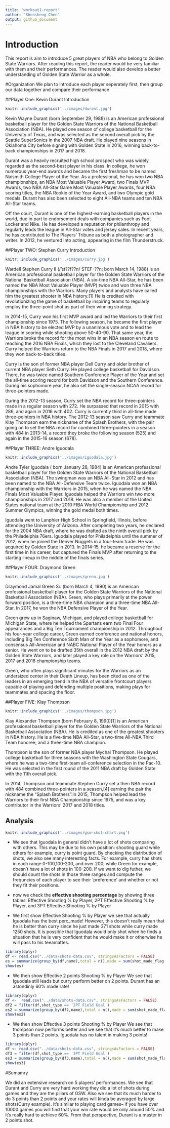 ```yaml
---
title: "workout1-report"
author: "Shensheng Chen"
output: github_document
---
```


# Introduction
This report is aim to introduce 5 great players of NBA who belong to Golden State Warriors. After reading this report, the reader would be very familiar with them and their performances. The reader would also develop a better understanding of Golden State Warrior as a whole. 

#Organization
We plan to introduce each player seperately first, then group our data together and compare their performance

##Player One: Kevin Durant Introduction
```r
knitr::include_graphics('../images/durant.jpg')
```
Kevin Wayne Durant (born September 29, 1988) is an American professional basketball player for the Golden State Warriors of the National Basketball Association (NBA). He played one season of college basketball for the University of Texas, and was selected as the second overall pick by the Seattle SuperSonics in the 2007 NBA draft. He played nine seasons in Oklahoma City before signing with Golden State in 2016, winning back-to-back championships in 2017 and 2018.

Durant was a heavily recruited high school prospect who was widely regarded as the second-best player in his class. In college, he won numerous year-end awards and became the first freshman to be named Naismith College Player of the Year. As a professional, he has won two NBA championships, an NBA Most Valuable Player Award, two Finals MVP Awards, two NBA All-Star Game Most Valuable Player Awards, four NBA scoring titles, the NBA Rookie of the Year Award, and two Olympic gold medals. Durant has also been selected to eight All-NBA teams and ten NBA All-Star teams.

Off the court, Durant is one of the highest-earning basketball players in the world, due in part to endorsement deals with companies such as Foot Locker and Nike. He has developed a reputation for philanthropy and regularly leads the league in All-Star votes and jersey sales. In recent years, he has contributed to The Players' Tribune as both a photographer and writer. In 2012, he ventured into acting, appearing in the film Thunderstruck.


##Player TWO: Stephen Curry Introduction
```r
knitr::include_graphics('../images/curry.jpg')
```
Wardell Stephen Curry II (/'st??f??n/ STEF-??n; born March 14, 1988) is an American professional basketball player for the Golden State Warriors of the National Basketball Association (NBA). A six-time NBA All-Star, he has been named the NBA Most Valuable Player (MVP) twice and won three NBA championships with the Warriors. Many players and analysts have called him the greatest shooter in NBA history.[1] He is credited with revolutionizing the game of basketball by inspiring teams to regularly employ the three-point shot as part of their winning strategy.

In 2014-15, Curry won his first MVP award and led the Warriors to their first championship since 1975. The following season, he became the first player in NBA history to be elected MVP by a unanimous vote and to lead the league in scoring while shooting above 50-40-90. That same year, the Warriors broke the record for the most wins in an NBA season en route to reaching the 2016 NBA Finals, which they lost to the Cleveland Cavaliers. Curry helped the Warriors return to the NBA Finals in 2017 and 2018, where they won back-to-back titles.

Curry is the son of former NBA player Dell Curry and older brother of current NBA player Seth Curry. He played college basketball for Davidson. There, he was twice named Southern Conference Player of the Year and set the all-time scoring record for both Davidson and the Southern Conference. During his sophomore year, he also set the single-season NCAA record for three-pointers made.

During the 2012-13 season, Curry set the NBA record for three-pointers made in a regular season with 272. He surpassed that record in 2015 with 286, and again in 2016 with 402. Curry is currently third in all-time made three-pointers in NBA history. The 2012-13 season saw Curry and teammate Klay Thompson earn the nickname of the Splash Brothers, with the pair going on to set the NBA record for combined three-pointers in a season with 484 in 2013-14, a record they broke the following season (525) and again in the 2015-16 season (678).


##Player THREE: Andre Iguodala
```r
knitr::include_graphics('../images/iguodala.jpg')
```

Andre Tyler Iguodala ( born January 28, 1984) is an American professional basketball player for the Golden State Warriors of the National Basketball Association (NBA). The swingman was an NBA All-Star in 2012 and has been named to the NBA All-Defensive Team twice. Iguodala won an NBA championship with the Warriors in 2015, when he was named the NBA Finals Most Valuable Player. Iguodala helped the Warriors win two more championships in 2017 and 2018. He was also a member of the United States national team at the 2010 FIBA World Championship and 2012 Summer Olympics, winning the gold medal both times.

Iguodala went to Lanphier High School in Springfield, Illinois, before attending the University of Arizona. After completing two years, he declared for the 2004 NBA draft, where he was drafted as the ninth overall pick by the Philadelphia 76ers. Iguodala played for Philadelphia until the summer of 2012, when he joined the Denver Nuggets in a four-team trade. He was acquired by Golden State in 2013. In 2014-15, he became a reserve for the first time in his career, but captured the Finals MVP after returning to the starting lineup in the middle of the finals series.

##Player FOUR: Draymond Green
```r
knitr::include_graphics('../images/green.jpg')
```
Draymond Jamal Green Sr. (born March 4, 1990) is an American professional basketball player for the Golden State Warriors of the National Basketball Association (NBA). Green, who plays primarily at the power forward position, is a three-time NBA champion and a three-time NBA All-Star. In 2017, he won the NBA Defensive Player of the Year.

Green grew up in Saginaw, Michigan, and played college basketball for Michigan State, where he helped the Spartans earn two Final Four appearances and a Big Ten Tournament championship in 2012. Throughout his four-year college career, Green earned conference and national honors, including Big Ten Conference Sixth Man of the Year as a sophomore, and consensus All-American and NABC National Player of the Year honors as a senior. He went on to be drafted 35th overall in the 2012 NBA draft by the Golden State Warriors, and later played a key role on the Warriors' 2015, 2017 and 2018 championship teams.

Green, who often plays significant minutes for the Warriors as an undersized center in their Death Lineup, has been cited as one of the leaders in an emerging trend in the NBA of versatile frontcourt players capable of playing and defending multiple positions, making plays for teammates and spacing the floor.

##Player FIVE: Klay Thompson
```r
knitr::include_graphics('../images/thompson.jpg')
```
Klay Alexander Thompson (born February 8, 1990)[1] is an American professional basketball player for the Golden State Warriors of the National Basketball Association (NBA). He is credited as one of the greatest shooters in NBA history. He is a five-time NBA All-Star, a two-time All-NBA Third Team honoree, and a three-time NBA champion.

Thompson is the son of former NBA player Mychal Thompson. He played college basketball for three seasons with the Washington State Cougars, where he was a two-time first-team all-conference selection in the Pac-10. He was selected in the first round of the 2011 NBA draft by Golden State with the 11th overall pick.

In 2014, Thompson and teammate Stephen Curry set a then NBA record with 484 combined three-pointers in a season,[4] earning the pair the nickname the "Splash Brothers".In 2015, Thompson helped lead the Warriors to their first NBA Championship since 1975, and was a key contributor in the Warriors' 2017 and 2018 titles.

## Analysis
```r
knitr::include_graphics('../images/gsw-shot-chart.png')
```


* We see that Iguodala in general didn't have a lot of shots comparing with others. This may be due to his own position: shooting guard while others for example, curry is point guard. By checking the distribution of shots, we also see many interesting facts. For example, curry has shots in each range 0-100,100-200, and over 200, while Green for example, doesn't have a lot of shots in 100-200. If we want to dig futher, we should count the shots in those three ranges and compute the frequncies of each player to see their 'preference' and whether or not they fit their positions.


* now we check the **effective shooting percentage** by showing three tables: Effective Shooting % by Player, 2PT Effective Shooting % by Player, and 3PT Effective Shooting % by Player
* We first show Effective Shooting % by Player we see that actually Iguodala has the best perc_made! However, this doesn't really mean that he is better than curry since he just made 371 shots while curry made 1250 shots. It is possible that Iguodala would only shot when he finds a situation that he is very confident that he would make it or otherwise he will pass to his teeamattes.
```r
library(dplyr)
df <- read.csv("../data/shots-data.csv", stringsAsFactors = FALSE)
es = summarize(group_by(df,name),total = n(),made = sum(shot_made_flag =="shot_yes"), perc_made = made/total)
show(es)
```
* We then show Effective 2 points Shooting % by Player We see that Iguodala still leads but curry perform better on 2 points. Durant has an astondinly 60% made rate!
```r
library(dplyr)
df <-  read.csv("../data/shots-data.csv", stringsAsFactors = FALSE)
df2 = filter(df,shot_type == '2PT Field Goal')
es2 = summarize(group_by(df2,name),total = n(),made = sum(shot_made_flag =="shot_yes"), perc_made = made/total)
show(es2)
```
* We then show Effective 3 points Shooting % by Player We see that thompson now performs better and we see that it's much better to make 3 points than 2 points. Iguodala has no talent in making 3 points!
```r
library(dplyr)
df <- read.csv("../data/shots-data.csv", stringsAsFactors = FALSE)
df3 = filter(df,shot_type == '3PT Field Goal')
es3 = summarize(group_by(df3,name),total = n(),made = sum(shot_made_flag =="shot_yes"), perc_made = made/total)
show(es3)
```

#Sumamry

We did an extensive research on 5 players' performances. We see that Durant and Curry are very hard working they did a lot of shots during games and they are the pillars of GSW. Also we see that its much harder to do 3 points than 2 points and your rates will kinda be averaged by large shots(Curry example). It's similar to playing card games-- if you have over 10000 games you will find that your win rate would be only around 50% and it's really hard to achieve 60%. From that perspective, Durant is a master in 2 points shot. 





